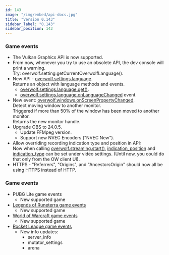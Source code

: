 ```yaml
---
id: 143
image: "/img/embed/api-docs.jpg"
title: "Version 0.143"
sidebar_label: "0.143"
sidebar_position: 143
---
```


### Game events

* The Vulkan Graphics API is now supported.
* From now, whenever you try to use an obsolete API, the dev console will print a warning.  
  Try: overwolf.setting.getCurrentOverwolfLanguage().
* New API - [overwolf.settings.language](/api/settings/language).  
  Returns an object with language methods and events.
  * [overwolf.settings.language.get()](/api/settings/language#getcallback).
  * [overwolf.settings.language.onLanguageChanged](/api/settings/language#onlanguagechanged) event.
* New event: [overwolf.windows.onScreenPropertyChanged](/api/windows#onscreenpropertychanged).  
  Detect moving window to another monitor.  
  Triggered if more than 50% of the window has been moved to another monitor.  
  Returns the new monitor handle.
* Upgrade OBS to 24.0.5.  
  * Update FFMpeg version.
  * Support new NVEC Encoders ("NVEC New").
* Allow overriding recording indication type and position in API:  
  Now when calling [overwolf.streaming.start()](/api/streaming#startsettings-callback), [indication_position](/api/streaming#indication_position-enum) and [indication_type](/api/streaming#indication_type-enum) can be set under video settings. (Until now, you could do that only from the OW client UI).
* HTTPS - "Referrers", "Origins", and "AncestorsOrigin" should now all be using HTTPS instead of HTTP.

### Game events

* PUBG Lite game events
  * New supported game
* [Legends of Runeterra game events](/api/games/events/legends-of-runeterra)
  * New supported game
* [World of Warcraft game events](/api/games/events/world-of-warcraft)
  * New supported game
* [Rocket League game events](/api/games/events/rocket-league)
  * New info updates:
    * server_info
    * mutator_settings
    * arena

